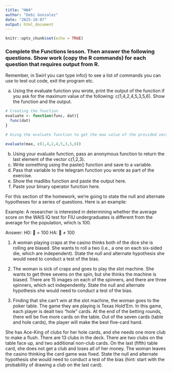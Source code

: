 ```yaml
---
title: "HW4"
author: "Debi Gonzalez"
date: "2025-10-07"
output: html_document
---
```


```r
knitr::opts_chunk$set(echo = TRUE)
```


### Complete the Functions lesson. Then answer the following questions. Show work (copy the R commands) for each question that requires output from R.

Remember, in Swirl you can type info() to see a list of commands you can use to test out code, exit the program etc.

a.	Using the evaluate function you wrote, print the output of the function if you ask for the maximum value of the following: c(1,4,2,4,5,3,5,6). Show the function and the output.
```r

# Creating the function
evaluate <- function(func, dat){
  func(dat)
}

# Using the evaluate function to get the max value of the provided vector

evaluate(max, c(1,4,2,4,5,3,5,6))
```


b.	Using your evaluate function, pass an anonymous function to return the last element of the vector c(1,2,3).
c.	Write something using the paste() function and save to a variable.
d.	Pass that variable to the telegram function you wrote as part of the exercise.
e.	Show the madlibs function and paste the output here.
f.	Paste your binary operator function here.


For this section of the homework, we’re going to state the null and alternate hypotheses for a series of questions. Here is an example:

Example: A researcher is interested in determining whether the average score on the WAIS IQ test for FIU undergraduates is different from the average for the population, which is 100.

Answer: 
H0:  = 100
HA:  ≠ 100

1.	A woman playing craps at the casino thinks both of the dice she is rolling are biased. She wants to roll a two (i.e., a one on each six-sided die, which are independent). State the null and alternate hypothesis she would need to conduct a test of the bias.

2.	The woman is sick of craps and goes to play the slot machine. She wants to get three sevens on the spin, but she thinks the machine is biased. There are 15 images on each of the spinners, and there are three spinners, which act independently. State the null and alternate hypothesis she would need to conduct a test of the bias.

3.	Finding that she can’t win at the slot machine, the woman goes to the poker table. The game they are playing is Texas Hold’Em. In this game, each player is dealt two “hole” cards. At the end of the betting rounds, there will be five more cards on the table. Out of the seven cards (table and hole cards), the player will make the best five-card hand.


She has Ace-King of clubs for her hole cards, and she needs one more club to make a flush. There are 13 clubs in the deck. There are two clubs on the table face up, and two additional non-club cards. On the last (fifth) table card, she does not get a club and loses all of her money. The woman leaves the casino thinking the card game was fixed. State the null and alternate hypothesis she would need to conduct a test of the bias (hint: start with the probability of drawing a club on the last card). 

